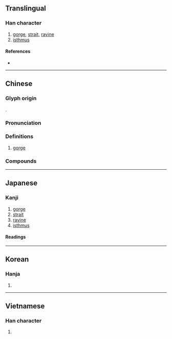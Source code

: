 {{also|峡}}
{{character info}}
==Translingual==
{{ja-forms|[[峡]]|[[峡]]|峽}}

===Han character===
{{Han char|rn=46|rad=山|as=07|sn=10|four=24738|canj=UKOO|ids=⿰山夾}}

# [[gorge]], [[strait]], [[ravine]]
# [[isthmus]]

====References====
* {{Han ref|kx=0312.180|dkj=08122|dj=0612.230|hdz=10773.050|uh=5CFD|ud=23805|bh=AE6C|bd=44652}}

----

==Chinese==
{{zh-forms|s=峡}}

===Glyph origin===
{{Han etym}}
{{Han compound|山|夾|ls=psc|c1=s|c2=p|t1=mountain}}.

===Pronunciation===
{{zh-pron
|m=xiá
|c=haap6,hap6
|h=pfs=hia̍p;gd=hiab6
|md=
|mn=qz:ha̍p/xm,zz:hia̍p/kiap/zz:e̍h
|mn_note=ha̍p/hia̍p - literary; kiap/e̍h - vernacular
|mn-t=giab4/hab8
|mn-t_note=hab8 - used in {{zh-l|*峽山|a town in Shantou}}
|w=
|mc=y
|oc=y
|cat=
}}

===Definitions===
{{zh-hanzi}}

# [[gorge]]

===Compounds===
{{zh-der|峽谷|三峽|海峽|地峽|三門峽|水峽口|峽口|漁峽口|鮑峽|巫峽|西峽|瓦石峽|瞿塘峽|西陵峽|虎跳峽}}

----

==Japanese==
{{ja-kanji forms|峡|峽}}

===Kanji===
{{ja-kanji|grade=|rs=山07|shin=峡}}

# [[gorge]]
# [[strait]]
# [[ravine]]
# [[isthmus]]

====Readings====
{{ja-readings
|goon=ぎょう<げふ
|kanon=こう<かふ
|kanyoon=きょう<けふ
|kun=はざま-
}}

----

==Korean==

===Hanja===
{{ko-hanja|hangeul=[[협]]|rv=hyeop|mr=hyŏp}}

# {{rfdef|ko|sort=山07}}

----

==Vietnamese==

===Han character===
{{vi-readings|reading=hiệp|rs=山07}}

# {{rfdef|vi|sort=山07}}